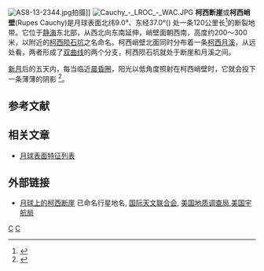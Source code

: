 [[File:AS8-13-2344.jpg|thumb]]拍摄]]
[[File:Cauchy_-_LROC_-_WAC.JPG|thumb]]
'''柯西断崖'''或'''柯西峭壁'''(Rupes Cauchy)是月球表面北纬9.0°、东经37.0°({{Lunar coords and quad cat|9.0|N|37.0|E}}) 处一条120公里长<ref>{{cite book |title=月球晨昏圈地图|last=Westfall |first=John Edward |year=2000 |publisher=Cambridge University Press |isbn=978-0-521-59002-0 |page=51 }}</ref>的断裂地带。它位于[[静海|静海]]东北部，从西北向东南延伸，峭壁面朝西南，高度约200〜300米，以附近的[[柯西陨石坑|柯西陨石坑]]之名命名。柯西峭壁北面同时分布着一条[[柯西月溪|柯西月溪]]，从远处看，两者形成了[[双曲线|双曲线]]的两个分支，柯西陨石坑就处于断崖和月溪之间。

[[新月|新月]]后的五天内，每当临近[[晨昏圈|晨昏圈]]，阳光以低角度照射在柯西峭壁时，它就会投下一条薄薄的阴影 <ref>{{cite book |title=月球观测指南|url=https://archive.org/details/fireflymoonobser00greg|last=Grego |first=Peter |year=2004 |publisher=萤火虫图书|isbn=978-1-55297-888-7 |page=[https://archive.org/details/fireflymoonobser00greg/page/72 72] }}</ref>。

==参考文献==
{{reflist}}

==相关文章==
* [[月球表面特征列表|月球表面特征列表]]

==外部链接==
* [http://planetarynames.wr.usgs.gov/Feature/5226 月球上的柯西断崖] {{Wayback|url=http://planetarynames.wr.usgs.gov/Feature/5226 |date=20210327223343 }} 已命名行星地名, [[国际天文联合会|国际天文联合会]], [[美国地质调查局|美国地质调查局]],[[美国宇航局|美国宇航局]]

[[Category:月球地理特徵|C]]
[[Category:悬崖|C]]